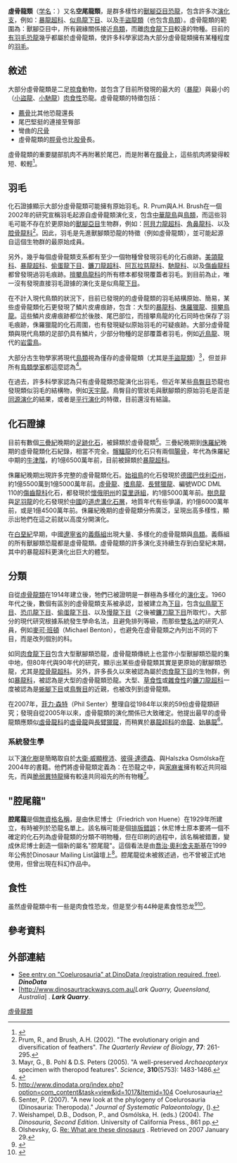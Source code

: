 {{Automatic Taxobox
| fossil_range = 中[[侏儸紀|侏儸紀]]-[[全新世|全新世]]，{{Fossil range|167|0|earliest=196}}可能还有早[[侏羅紀|侏羅紀]]的紀錄
| image = Coelurosauria.jpg
| image_width = 250px
| image_caption = 一组虚骨龙类（从左上方顺时针方向）：GIN 100/42，可能代表[[葬火龙|葬火龙]]或一种不同的[[偷蛋龙类|偷蛋龙类]]、[[中华龙鸟|原始中华龙鸟]]（一种长有羽毛的[[美颌龙科|美颌龙科]]）、[[懒爪龙|麦金利山懒爪龙]]（一种[[镰刀龙类|镰刀龙类]]）、[[霸王龙|霸王龙]]（一种大型食肉[[暴龙科|暴龙科]]）、[[斑比盗龙|费堡氏斑比盗龙]]（一种小型[[驰龙科|驰龙科]]）、[[家麻雀|家麻雀]]（一种小型[[雀形目|雀形目]]）、[[似鸵龙|高似鸵龙]]（一种[[似鸟龙类|似鸟龙类]]）、[[小盗龙|顾氏小盗龙]]（一种有翼[[驰龙科|驰龙科]]）。
| regnum = [[動物界|動物界]] Animalia
| taxon =Coelurosauria
| authority = von Huene, 1914
| subdivision_ranks = [[演化支|演化支]]
| subdivision =
*†[[炎生龙属|炎生龙属]] ''Aratasaurus''
*†[[双百龙属|双百龙属]] ''Bicentenaria''
*†[[伐由盗龙属|伐由盗龙属]] ''Vayuraptor''
*†[[新疆猎龙|新疆猎龙属]] ''Xinjiangovenator''
*[[暴盗龙类|暴盗龙类]] Tyrannoraptora
*'''地位未定 ''Incertae sedis'''''
**?†[[吉兰泰龙属|吉兰泰龙属]] ''Chilantaisaurus''
**?†[[气龙属|气龙属]] ''Gasosaurus''
**†[[瓜里丘龙属|瓜里丘龙属]] ''Gualicho''
**?†[[卢雷亚楼龙属|卢雷亚楼龙属]] ''Lourinhanosaurus''
**†[[敏捷龙属_(白垩纪)|敏捷龙属]] 
**†[[理查德伊斯特斯龙属|理查德伊斯特斯龙属]] ''Richardoestesia''
**?†[[似松鼠龙属|似松鼠龙属]] ''Sciurumimus''
**?†[[展尾龙属|展尾龙属]] ''Teinurosaurus''
**?†[[大盗龙类|大盗龙类]] Megaraptora
}}

'''虛骨龍類'''（[[学名|学名]]：{{lang|la|Coelurosauria}}）又名'''空尾龍類'''，是群多樣性的[[獸腳亞目|獸腳亞目]][[恐龍|恐龍]]，包含許多次[[演化支|演化支]]，例如：[[暴龍超科|暴龍超科]]、[[似鳥龍下目|似鳥龍下目]]、以及[[手盜龍類|手盜龍類]]（也包含[[鳥類|鳥類]]）。虛骨龍類的範圍為：獸腳亞目中，所有親緣關係接近[[鳥類|鳥類]]，而離[[肉食龍下目|肉食龍下目]]較遠的物種。目前的[[有羽毛恐龍|有羽毛恐龍]]幾乎都屬於虛骨龍類，使許多科學家認為大部分虛骨龍類擁有某種程度的[[羽毛|羽毛]]。

== 敘述 ==
大部分虛骨龍類是二足[[掠食|掠食]]動物，並包含了目前所發現的最大的（[[暴龍|暴龍]]）與最小的（[[小盜龍|小盜龍]]、[[小馳龍|小馳龍]]）[[肉食性|肉食性]]恐龍。虛骨龍類的特徵包括：
* [[薦骨|薦骨]]比其他恐龍還長
* 尾巴堅挺的連接至臀部
* 彎曲的[[尺骨|尺骨]]
* 虛骨龍類的[[脛骨|脛骨]]也比[[股骨|股骨]]長。

虛骨龍類的重要腿部肌肉不再附著於尾巴，而是附著在[[髖骨|髖骨]]上，這些肌肉將變得較短、較輕<ref>{{cite book|author=David Lambert, Darren Naish, Elizabeth Wyse|year=2002|title=Encyclopedia of Dinosaurs and Prehistoric Life|publisher= Dorling Kindersley Publishers Ltd}}</ref>。

== 羽毛 ==
{{Main|有羽毛恐龍}}
化石證據顯示大部分虛骨龍類可能擁有原始羽毛。R. Prum與A.H. Brush在一個2002年的研究宣稱羽毛起源自虛骨龍類演化支，包含[[中華龍鳥|中華龍鳥]]與[[鳥類|鳥類]]，而這些羽毛可能不存在於更原始的[[獸腳亞目|獸腳亞目]]生物群，例如：[[阿貝力龍超科|阿貝力龍超科]]、[[角鼻龍科|角鼻龍科]]、以及[[腔骨龍科|腔骨龍科]]<ref name="prumbrush2002">Prum, R., and Brush, A.H. (2002). "The evolutionary origin and diversification of feathers". ''The Quarterly Review of Biology'', '''77''': 261-295.</ref>。因此，羽毛是先進獸腳類恐龍的特徵（例如虛骨龍類），並可能起源自這個生物群的最原始成員。

另外，幾乎每個虛骨龍類支系都有至少一個物種曾發現羽毛的化石痕跡。[[美頜龍科|美頜龍科]]、[[暴龍超科|暴龍超科]]、[[偷蛋龍下目|偷蛋龍下目]]、[[鐮刀龍超科|鐮刀龍超科]]、[[阿瓦拉慈龍科|阿瓦拉慈龍科]]、[[馳龍科|馳龍科]]、以及[[傷齒龍科|傷齒龍科]]都曾發現過羽毛痕跡。[[擅攀鳥龍科|擅攀鳥龍科]]的所有標本都發現覆蓋者羽毛。到目前為止，唯一沒有發現直接羽毛證據的演化支是似鳥龍[[下目|下目]]。

在不計入現代鳥類的狀況下，目前已發現的的虛骨龍類的羽毛結構原始、簡易，某些虛骨龍類化石更發現了鱗片皮膚痕跡，包含：大型的[[暴龍科|暴龍科]]、[[侏羅獵龍|侏羅獵龍]]、[[擅攀鳥龍|擅攀鳥龍]]。這些鱗片皮膚痕跡都位於後肢、尾巴部位，而擅攀鳥龍的化石同時也保存了羽毛痕跡，侏羅獵龍的化石周圍，也有發現疑似原始羽毛的可疑痕跡。大部分虛骨龍類與現代鳥類的足部仍具有鱗片，少部分物種的足部覆蓋者羽毛，例如[[近鳥龍|近鳥龍]]、現代的[[岩雷鳥|岩雷鳥]]。

大部分古生物學家將現代[[鳥類|鳥類]]視為僅存的虛骨龍類（尤其是[[手盜龍類|手盜龍類]]）<ref name="mayeretal2005">Mayr, G., B. Pohl & D.S. Peters (2005). "A well-preserved ''Archaeopteryx'' specimen with theropod features". ''Science'', '''310'''(5753): 1483-1486.</ref>，但並非所有[[鳥類學家|鳥類學家]]都這麼認為<ref name=AF02>{{cite journal |last=Feduccia |first=A. |year=2002 |title=Birds are dinosaurs: simple answer to a complex problem |url=https://archive.org/details/sim_auk_2002-10_119_4/page/1187 |journal=The Auk |volume=119 |pages=1187-1201}}</ref>。

在過去，許多科學家認為只有虛骨龍類恐龍演化出羽毛，但近年某些[[鳥臀目|鳥臀目]]恐龍也發現類似羽毛的結構物，例如[[天宇龍|天宇龍]]。鳥臀目的管狀毛與獸腳類的原始羽毛是否是[[同源演化|同源演化]]的結果，或者是[[平行演化|平行演化]]的特徵，目前還沒有結論。

== 化石證據 ==
目前有數個[[三疊紀|三疊紀]]晚期的[[足跡化石|足跡化石]]，被歸類於虛骨龍類<ref name="Dinodata">http://www.dinodata.org/index.php?option=com_content&task=view&id=1017&Itemid=104 {{Wayback|url=http://www.dinodata.org/index.php?option=com_content&task=view&id=1017&Itemid=104 |date=20160412021428 }} Coelurosauria</ref>。三疊紀晚期到[[侏羅紀|侏羅紀]]晚期的虛骨龍類化石紀錄，相當不完全。[[髂鱷龍|髂鱷龍]]的化石只有兩個[[腸骨|腸骨]]，年代為侏羅紀中期的[[牛津階|牛津階]]，約1億6500萬年前，目前被歸類於[[暴龍超科|暴龍超科]]。

侏羅紀晚期出現許多完整的虛骨龍類化石。[[始祖鳥|始祖鳥]]的化石發現於[[德國|德國]][[巴伐利亞州|巴伐利亞州]]，約1億5500萬到1億5000萬年前。[[虛骨龍|虛骨龍]]、[[嗜鳥龍|嗜鳥龍]]、[[長臂獵龍|長臂獵龍]]、編號WDC DML 110的[[傷齒龍科|傷齒龍科]]化石，都發現於[[懷俄明州|懷俄明州]]的[[莫里遜組|莫里遜組]]，約1億5000萬年前。[[樹息龍|樹息龍]]與[[足羽龍|足羽龍]]的化石發現於[[中國|中國]]的[[道虎溝化石層|道虎溝化石層]]，地質年代有些爭議，約1億6000萬年前，或是1億4500萬年前。侏羅紀晚期的虛骨龍類分佈廣泛，呈現出高多樣性，顯示出牠們在這之前就以高度分開演化。

在[[白堊紀|白堊紀]]早期，中國[[遼寧省|遼寧省]]的[[義縣組|義縣組]]出現大量、多樣化的虛骨龍類與[[鳥類|鳥類]]。義縣組的所有獸腳類恐龍都是虛骨龍類。虛骨龍類的許多演化支持續生存到白堊紀末期，其中的暴龍超科更演化出巨大的體型。

== 分類 ==
自從[[虛骨龍類|虛骨龍類]]在1914年建立後，牠們已被證明是一群極為多樣化的[[演化支|演化支]]。1960年代之後，數個有區別的虛骨龍類支系被承認，並被建立為[[下目|下目]]，包含[[似鳥龍下目|似鳥龍下目]]、[[恐爪龍下目|恐爪龍下目]]、[[偷蛋龍下目|偷蛋龍下目]]、以及[[慢龍下目|慢龍下目]]（之後被[[鐮刀龍下目|鐮刀龍下目]]所取代）。大部分的現代研究根據系統發生學命名法，且避免排列等級，而那些[[雙名法|雙名法]]的研究人員，例如[[麥可·班頓|麥可·班頓]]（Michael Benton），也避免在虛骨龍類之內列出不同的下目，而是改列個別的科。

如同[[肉食龍下目|肉食龍下目]]包含大型獸腳類恐龍，虛骨龍類傳統上也當作小型獸腳類恐龍的集中地，但80年代與90年代的研究，顯示出某些虛骨龍類其實是更原始的獸腳類恐龍，尤其是[[腔骨龍超科|腔骨龍超科]]。另外，許多長久以來被認為屬於[[肉食龍下目|肉食龍下目]]的生物群，例如[[暴龍科|暴龍科]]，被認為是大型的虛骨龍類恐龍。大型、[[草食性|草食性]]或[[雜食性|雜食性]]的[[鐮刀龍超科|鐮刀龍超科]]一度被認為是[[蜥腳下目|蜥腳下目]]或[[鳥臀目|鳥臀目]]的近親，也被改列到虛骨龍類。

在2007年，[[菲力·森特|菲力·森特]]（Phil Senter）整理自從1984年以來的59份虛骨龍類研究；發現自從2005年以來，虛骨龍類的演化關係已大致確定。他提出最早的虛骨龍類應類似[[虛骨龍科|虛骨龍科]]的[[虛骨龍|虛骨龍]]與[[長臂獵龍|長臂獵龍]]，而稍異於[[暴龍超科|暴龍超科]]的[[帝龍|帝龍]]、[[始暴龍|始暴龍]]<ref name="senter2007">Senter, P. (2007). "A new look at the phylogeny of Coelurosauria (Dinosauria: Theropoda)." ''Journal of Systematic Palaeontology'', ({{doi|10.1017/S1477201907002143}}).</ref>。

=== 系統發生學 ===
以下[[演化樹|演化樹]]是簡略取自於[[大衛·威顯穆沛|大衛·威顯穆沛]]、[[彼得·達德森|彼得·達德森]]、與Halszka Osmólska在2004年的書籍。他們將虛骨龍類定義為：在恐龍之中，與[[家麻雀|家麻雀]]擁有較近共同祖先，而與[[異特龍|脆弱異特龍]]擁有較遠共同祖先的所有物種<ref name="Weishampeletal2004">Weishampel, D.B., Dodson, P., and Osmólska, H. (eds.) (2004). ''The Dinosauria, Second Edition''. University of California Press., 861 pp.</ref>。

{{clade| style=font-size:100%;line-height:80%
|label1='''虛骨龍類'''
|1={{clade
   |1=[[美頜龍科|美頜龍科]]
   |2=''[[原角鼻龍|原角鼻龍]]''
   |3=''[[嗜鳥龍|嗜鳥龍]]''
   |label4=[[暴盜龍類|暴盜龍類]]
   |4={{clade
       |1=''[[虛骨龍|虛骨龍]]''
       |label2=[[暴龍超科|暴龍超科]]
       |2={{clade
           |1=[[傷龍科|傷龍科]]
           |2=[[暴龍科|暴龍科]]
           }}
       |label3=[[手盜龍形類|手盜龍形類]]
       |3={{clade
           |1={{clade
              |label1=[[似鳥龍下目|似鳥龍下目]]
              |1={{clade
                 |1=[[似鳥身女妖龍科|似鳥身女妖龍科]]
                 |2=[[似金翅鳥龍科|似金翅鳥龍科]]
                 |3=[[似鳥龍科|似鳥龍科]]
                 }}
              |label2=[[手盜龍類|手盜龍類]]
              |2={{clade
                 |label1=[[偷蛋龍下目|偷蛋龍下目]]
                 |1={{clade
                    |1={{clade
                       |label1=[[近頜龍超科|近頜龍超科]]
                       |1={{clade
                          |1=[[近頜龍科|近頜龍科]]
                          |2=[[偷蛋龍科|偷蛋龍科]]
                          }}
                       }}
                    |2=[[鐮刀龍超科|鐮刀龍超科]]
                    }}
                 |label2=[[近鳥類|近鳥類]]
                 |2={{clade
                    |1={{clade
                       |label1=[[恐爪龍下目|恐爪龍下目]]
                       |1={{clade
                          |1=[[傷齒龍科|傷齒龍科]]
                          |2=[[馳龍科|馳龍科]]
                          }}
                       |2=[[鳥翼類|鳥翼類]]
                     }}
                  }}
               }}
            }}
         }}
      }} 
   }}
}}

== "腔尾龍" ==
'''腔尾龍'''是個[[無資格名稱|無資格名稱]]，是由休尼博士（Friedrich von Huene）在1929年所建立，有時被列於恐龍名單上。該名稱可能是個[[排版錯誤|排版錯誤]]；休尼博士原本要將一個不確定的化石列為虛骨龍類的分類不明物種，但在印刷的過程中，該名稱被錯置，變成休尼博士創造一個新的屬名"腔尾龍"。這個看法是由[[喬治·奧利舍夫斯基|喬治·奧利舍夫斯基]]在1999年公佈於Dinosaur Mailing List論壇上<ref name="olshevsky1999">Olshevsky, G. [http://dml.cmnh.org/1999Nov/msg00507.html Re: What are these dinosaurs] {{Wayback|url=http://dml.cmnh.org/1999Nov/msg00507.html |date=20071209063230 }}. Retrieved on 2007 January 29.</ref>。腔尾龍從未被敘述過，也不曾被正式地使用，但曾出現在科幻作品中。

==食性==
虽然虛骨龍類中有一些是肉食性恐龙，但是至少有44种是素食性恐龙<ref>{{cite news|title=研究称霸王龙近亲是素食主义者|url=http://paper.sciencenet.cn/htmlpaper/2010122912324042214179.shtm?id=14179|accessdate=2010-12-29|newspaper=科学网|date=2010-12-29}}</ref><ref>{{cite journal|author=Lindsay E. Zanno|coauthors=Peter J. Makovicky|title=Herbivorous ecomorphology and specialization patterns in theropod dinosaur evolution|journal=PNAS|date=December 20, 2010|year=2010|doi=10.1073/pnas.1011924108|url=http://www.pnas.org/content/early/2010/12/10/1011924108|accessdate=2010-12-29|archive-date=2020-05-30|archive-url=https://web.archive.org/web/20200530170818/https://www.pnas.org/content/early/2010/12/10/1011924108|dead-url=no}}</ref>。

== 參考資料 ==
{{reflist}}

== 外部連結 ==
{{wikispecies|Coelurosauria}}
* [http://www.dinodata.org/index.php See entry on "Coelurosauria" at DinoData (registration required, free)]{{Wayback|url=http://www.dinodata.org/index.php |date=20070220070914 }}. '''''DinoData'''''
* [http://www.dinosaurtrackways.com.au/'' Lark Quarry, Queensland, Australia''] {{Wayback|url=http://www.dinosaurtrackways.com.au/ |date=20210421112206 }}. '''''Lark Quarry'''''.
{{獸腳亞目|C.}}
{{Taxonbar|from=Q131092}}

[[Category:虛骨龍類|]]